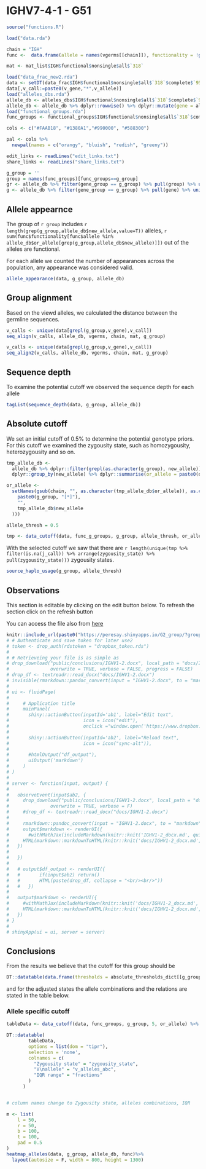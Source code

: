 # IGHV7-4-1 - G51
```r
source("functions.R")
```

```r
load("data.rda")

chain = "IGH"
func <-  data.frame(allele = names(vgerms[[chain]]), functionality = !grepl("(ORF|P)",sapply(seqinr::getAnnot(vgerms_full[[chain]]), function(x) unlist(strsplit(x,"[|]"))[4])), sign = sapply(seqinr::getAnnot(vgerms_full[[chain]]), function(x) unlist(strsplit(x,"[|]"))[4]), stringsAsFactors = F)

mat <- mat_list$IGH$functional$nonsingle$all$`318`

load("data_frac_new2.rda")
data <- setDT(data_frac$IGH$functional$nonsingle$all$`318`$complete$`95`)
data[,v_call:=paste0(v_gene,"*",v_allele)]
load("alleles_dbs.rda")
allele_db <- alleles_dbs$IGH$functional$nonsingle$all$`318`$complete$`95`
allele_db <- allele_db %>% dplyr::rowwise() %>% dplyr::mutate(gene = alakazam::getGene(or_allele, strip_d = F, omit_nl = F), group = strsplit(gsub(gene, "", new_allele),"[*]")[[1]][1], gene_group = alakazam::getGene(new_allele, strip_d = F, omit_nl = F))
load("functional_groups.rda")
func_groups <- functional_groups$IGH$functional$nonsingle$all$`318`$complete$`95`

cols <- c("#FAAB18", "#1380A1","#990000", "#588300")

pal <- cols %>% 
  newpal(names = c("orangy", "bluish", "redish", "greeny"))

edit_links <- readLines("edit_links.txt")
share_links <- readLines("share_links.txt")
```

```r
g_group = ''
group = names(func_groups)[func_groups==g_group]
gr <- allele_db %>% filter(gene_group == g_group) %>% pull(group) %>% unique()
g <- allele_db %>% filter(gene_group == g_group) %>% pull(gene) %>% unique()
```

## Allele appearnce 

The group of `r group` includes `r length(grep(g_group,allele_db$new_allele,value=T))` alleles, `r sum(func$functionality[func$allele %in% allele_db$or_allele[grep(g_group,allele_db$new_allele)]])` out of the alleles are functional.

For each allele we counted the number of appearances across the population, any appearance was considered valid. 

```r
allele_appearance(data, g_group, allele_db)
```

## Group alignment

Based on the viewd alleles, we calculated the distance between the germline sequences.

```r
v_calls <- unique(data[grepl(g_group,v_gene),v_call])
seq_align(v_calls, allele_db, vgerms, chain, mat, g_group)
```
```r
v_calls <- unique(data[grepl(g_group,v_gene),v_call])
seq_align2(v_calls, allele_db, vgerms, chain, mat, g_group)
```

## Sequence depth

To examine the potential cutoff we observed the sequence depth for each allele

```r
tagList(sequence_depth(data, g_group, allele_db))
```

## Absolute cutoff

We set an initial cutoff of $0.5\%$ to determine the potential genotype priors. For this cutoff we examined the zygousity state, such as homozygousity, heterozygousity and so on.


```r

tmp_allele_db <-
  allele_db %>% dplyr::filter(grepl(as.character(g_group), new_allele)) %>%
  dplyr::group_by(new_allele) %>% dplyr::summarise(or_allele = paste0(or_allele, collapse = "/"))

or_allele <-
  setNames(gsub(chain, "", as.character(tmp_allele_db$or_allele)), as.character(gsub(
    paste0(g_group, "[*]"),
    "",
    tmp_allele_db$new_allele
  )))

allele_thresh = 0.5

tmp <- data_cutoff(data, func_g_groups, g_group, allele_thresh, or_allele)

```

With the selected cutoff we saw that there are `r length(unique(tmp %>% filter(is.na(j_call)) %>% arrange(zygousity_state) %>% pull(zygousity_state)))` zygousity states.

```r
source_haplo_usage(g_group, allele_thresh)
```

## Observations

This section is editable by clicking on the edit button below. To refresh the section click on the refresh button

You can access the file also from [here](`r edit_links[grep(g_group,edit_links)]`){target="_blank"}

```r
knitr::include_url(paste0("https://peresay.shinyapps.io/G2_group/?group=",g_group))
# # Authenticate and save token for later use2
# token <- drop_auth(rdstoken = "dropbox_token.rds")
# 
# # Retrieveing your file is as simple as
# drop_download("public/conclusions/IGHV1-2.docx", local_path = "docs/IGHV1-2.docx",
#               overwrite = TRUE, verbose = FALSE, progress = FALSE)
# drop_df <- textreadr::read_docx("docs/IGHV1-2.docx")
# invisible(rmarkdown::pandoc_convert(input = "IGHV1-2.docx", to = "markdown", output = "IGHV1-2_docx.md", options = c("--wrap=none","--reference-links","--metadata-file=metadata.yaml","--standalone"), wd = "docs", verbose = FALSE))
# 
# ui <- fluidPage(
# 
#     # Application title
#     mainPanel(
#       shiny::actionButton(inputId='ab1', label="Edit text", 
#                           icon = icon("edit"), 
#                           onclick ="window.open('https://www.dropbox.com/scl/fi/crphl3u49fmkw8wnb5v71/IGHV1-2.docx?dl=0&rlkey=l54oqhrlxx8wyp6bywr224sx0')"),
#       
#       shiny::actionButton(inputId='ab2', label="Reload text", 
#                           icon = icon("sync-alt")),
#       
#       #htmlOutput("df_output"),
#       uiOutput('markdown')
#     )
# )
# 
# server <- function(input, output) {
#     
#   observeEvent(input$ab2, {
#     drop_download("public/conclusions/IGHV1-2.docx", local_path = "docs/IGHV1-2.docx",
#               overwrite = TRUE, verbose = F)
#     #drop_df <- textreadr::read_docx("docs/IGHV1-2.docx")
#     
#     rmarkdown::pandoc_convert(input = "IGHV1-2.docx", to = "markdown", output = "IGHV1-2_docx.md", options = c("--wrap=none","--reference-links","--metadata-file=metadata.yaml","--standalone"), wd = "docs", verbose = F)
#     output$markdown <- renderUI({
#       #withMathJax(includeMarkdown(knitr::knit('IGHV1-2_docx.md', quiet = TRUE)))
#     HTML(markdown::markdownToHTML(knitr::knit('docs/IGHV1-2_docx.md', quiet = TRUE)))
#   })
#     
#   })
#     
#   # output$df_output <- renderUI({
#   #       if(input$ab2) return()
#   #       HTML(paste(drop_df, collapse = "<br/><br/>"))
#   #   })
#   
#   output$markdown <- renderUI({
#     #withMathJax(includeMarkdown(knitr::knit('docs/IGHV1-2_docx.md', quiet = TRUE)))
#     HTML(markdown::markdownToHTML(knitr::knit('docs/IGHV1-2_docx.md', quiet = TRUE)))
#   })
# }
# 
# shinyApp(ui = ui, server = server)

```

## Conclusions

From the results we believe that the cutoff for this group should be 
```r
DT::datatable(data.frame(thresholds = absolute_thresholds_dict[[g_group]]))
```

and for the adjusted states the allele combinations and the relations are stated in the table below.

### Allele specific cutoff

```r

tableData <- data_cutoff(data, func_groups, g_group, 5, or_allele) %>% dplyr::group_by(zygousity_state, v_allele) %>% dplyr::summarise(mean_freq = paste0(round(quantile(freq2, 3/4),3),":", round(quantile(freq2, 1/4),3)), v_alleles_abc = unique(v_allele_axis)) %>% dplyr::group_by(zygousity_state, v_alleles_abc) %>% dplyr::summarise(fractions = paste0(mean_freq, collapse = ";"))

DT::datatable(
        tableData,
        options = list(dom = "tipr"),
        selection = 'none',
        colnames = c(
          "Zygousity state" = "zygousity_state",
          "V\nallele" = "v_alleles_abc",
          "IQR range" = "fractions"
        )
      )


# column names change to Zygousity state, alleles combinations, IQR 

```
```r
m <- list(
    l = 50,
    r = 50,
    b = 100,
    t = 100,
    pad = 0.5
)
heatmap_alleles(data, g_group, allele_db, func)%>%
  layout(autosize = F, width = 800, height = 1300)
```

